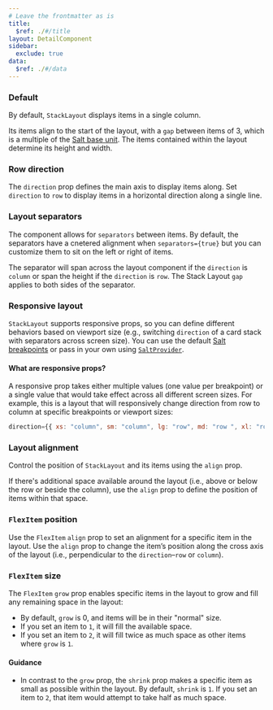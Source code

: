 ```yaml
---
# Leave the frontmatter as is
title:
  $ref: ./#/title
layout: DetailComponent
sidebar:
  exclude: true
data:
  $ref: ./#/data
---
```


<LivePreviewControls>

<LivePreview componentName="stack-layout" exampleName="Default" >

### Default

By default, `StackLayout` displays items in a single column.

Its items align to the start of the layout, with a `gap` between items of 3, which is a multiple of the [Salt base unit](/salt/foundations/spacing). The items contained within the layout determine its height and width.

</LivePreview>

<LivePreview componentName="stack-layout" exampleName="RowDirection" >

### Row direction

The `direction` prop defines the main axis to display items along. Set `direction` to `row` to display items in a horizontal direction along a single line.

</LivePreview>

<LivePreview componentName="stack-layout" exampleName="LayoutSeparators" >

### Layout separators

The component allows for `separators` between items. By default, the separators have a cnetered alignment when `separators={true}` but you can customize them to sit on the left or right of items.

The separator will span across the layout component if the `direction` is `column` or span the height if the `direction` is `row`. The Stack Layout `gap` applies to both sides of the separator.

</LivePreview>

<LivePreview componentName="stack-layout" exampleName="ResponsiveLayout" >

### Responsive layout

`StackLayout` supports responsive props, so you can define different behaviors based on viewport size (e.g., switching `direction` of a card stack with separators across screen size). You can use the default [Salt breakpoints](/salt/foundations/responsiveness#breakpoints) or pass in your own using [`SaltProvider`](/salt/components/salt-provider/).

#### What are responsive props?

A responsive prop takes either multiple values (one value per breakpoint) or a single value that would take effect across all different screen sizes. For example, this is a layout that will responsively change direction from row to column at specific breakpoints or viewport sizes:

```js
direction={{ xs: "column", sm: "column", lg: "row", md: "row ", xl: "row" }}
```

</LivePreview>

<LivePreview componentName="stack-layout" exampleName="LayoutAlignment" >

### Layout alignment

Control the position of `StackLayout` and its items using the `align` prop.

If there's additional space available around the layout (i.e., above or below the row or beside the column), use the `align` prop to define the position of items within that space.

</LivePreview>

<LivePreview componentName="stack-layout" exampleName="FlexItemPosition" >

### `FlexItem` position

Use the `FlexItem` `align` prop to set an alignment for a specific item in the layout. Use the `align` prop to change the item’s position along the cross axis of the layout (i.e., perpendicular to the `direction`–`row` or `column`).

</LivePreview>

<LivePreview componentName="stack-layout" exampleName="FlexItemSize" >

### `FlexItem` size

The `FlexItem` `grow` prop enables specific items in the layout to grow and fill any remaining space in the layout:

- By default, `grow` is 0, and items will be in their "normal" size.
- If you set an item to `1`, it will fill the available space.
- If you set an item to `2`, it will fill twice as much space as other items where `grow` is `1`.

#### Guidance

- In contrast to the `grow` prop, the `shrink` prop makes a specific item as small as possible within the layout. By default, `shrink` is `1`. If you set an item to `2`, that item would attempt to take half as much space.

</LivePreview>

</LivePreviewControls>
